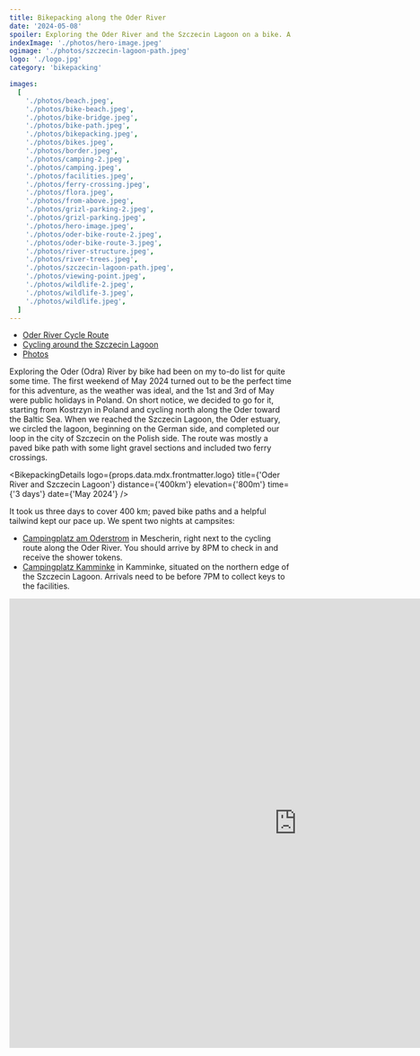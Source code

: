 ```yaml
---
title: Bikepacking along the Oder River
date: '2024-05-08'
spoiler: Exploring the Oder River and the Szczecin Lagoon on a bike. A short, three day long bikepacking trip in May 2024.
indexImage: './photos/hero-image.jpeg'
ogimage: './photos/szczecin-lagoon-path.jpeg'
logo: './logo.jpg'
category: 'bikepacking'

images:
  [
    './photos/beach.jpeg',
    './photos/bike-beach.jpeg',
    './photos/bike-bridge.jpeg',
    './photos/bike-path.jpeg',
    './photos/bikepacking.jpeg',
    './photos/bikes.jpeg',
    './photos/border.jpeg',
    './photos/camping-2.jpeg',
    './photos/camping.jpeg',
    './photos/facilities.jpeg',
    './photos/ferry-crossing.jpeg',
    './photos/flora.jpeg',
    './photos/from-above.jpeg',
    './photos/grizl-parking-2.jpeg',
    './photos/grizl-parking.jpeg',
    './photos/hero-image.jpeg',
    './photos/oder-bike-route-2.jpeg',
    './photos/oder-bike-route-3.jpeg',
    './photos/river-structure.jpeg',
    './photos/river-trees.jpeg',
    './photos/szczecin-lagoon-path.jpeg',
    './photos/viewing-point.jpeg',
    './photos/wildlife-2.jpeg',
    './photos/wildlife-3.jpeg',
    './photos/wildlife.jpeg',
  ]
---
```


- [Oder River Cycle Route](#oder-river-cycle-route)
- [Cycling around the Szczecin Lagoon](#szczecin-lagoon)
- [Photos](#photos)

<MakeItBigContainer>
  <ImageComponent
    image={props.data.mdx.frontmatter.images[20]}
    description="Gravel sections along the Szczecin Lagoon"
  />
</MakeItBigContainer>

Exploring the Oder (Odra) River by bike had been on my to-do list for quite some time. The first weekend of May 2024 turned out to be the perfect time for this adventure, as the weather was ideal, and the 1st and 3rd of May were public holidays in Poland. On short notice, we decided to go for it, starting from Kostrzyn in Poland and cycling north along the Oder toward the Baltic Sea. When we reached the Szczecin Lagoon, the Oder estuary, we circled the lagoon, beginning on the German side, and completed our loop in the city of Szczecin on the Polish side. The route was mostly a paved bike path with some light gravel sections and included two ferry crossings.

<BikepackingDetails
  logo={props.data.mdx.frontmatter.logo}
  title={'Oder River and Szczecin Lagoon'}
  distance={'400km'}
  elevation={'800m'}
  time={'3 days'}
  date={'May 2024'}
/>

It took us three days to cover 400 km; paved bike paths and a helpful tailwind kept our pace up. We spent two nights at campsites:

- [Campingplatz am Oderstrom](http://www.campingplatz-mescherin.de/) in Mescherin, right next to the cycling route along the Oder River. You should arrive by 8PM to check in and receive the shower tokens.
- [Campingplatz Kamminke](https://www.insel-usedom-camping.de/) in Kamminke, situated on the northern edge of the Szczecin Lagoon. Arrivals need to be before 7PM to collect keys to the facilities.

<MakeItBigContainer>
  <LazyIframe height="800px">
    <iframe
      src="https://www.komoot.com/tour/1536199197/embed?share_token=apaJI5CcBm2W5utzB92TpgJwFBJPE1U6vbvK13BWKhWx5H8HTi&profile=1"
      width="1024"
      height="800"
      frameborder="0"
      scrolling="no"
      loading="lazy"
      style={{ margin: 0, marginBottom: '2em' }}
    />
  </LazyIframe>
</MakeItBigContainer>

It was a fantastic start to the bikepacking season and an excellent warm-up for our upcoming trips this year. The route is well-maintained, featuring clear signage and plenty of spots to stop for a break. I believe it's an ideal choice for anyone looking to try bikepacking for the first time.

<MakeItBigContainer>
  <ImageComponent
    image={props.data.mdx.frontmatter.images[4]}
    description="Taking a break by the Szczecin Lagoon"
  />
</MakeItBigContainer>

## Oder River Cycle Route

The Oder river cycle route is part of the [Oder-Neisse Cycle Path](https://www.germany.travel/en/nature-outdoor-activities/oder-neisse-cycle-route.html), which follows the two rivers along the border between Germany and Poland.

From the point of our start - Kostrzyń, near Frankfurt (Oder) - the route follows to the Oderbruch marshland and the Lower Oder Valley National Park. Near Mescherin, the River Oder bends towards Szczecin in Poland, while the cycle path heads in the direction of Ueckermünde and the Baltic Sea.

<MakeItBigContainer>
  <ImageComponent
    image={props.data.mdx.frontmatter.images[16]}
    description="Oder River Cycle Route"
    isRow
  />
  <Container>
    <Column>
      <ImageComponent
        image={props.data.mdx.frontmatter.images[2]}
        description="Europabrücke Neurüdnitz-Siekierki - bridge for cyclists and pedestrians"
      />
    </Column>
    <Column>
      <ImageComponent
        image={props.data.mdx.frontmatter.images[9]}
        description="Facilities along the bike path"
      />
    </Column>
  </Container>
</MakeItBigContainer>

### Lower Oder Valley National Park

The bike path took us through the Lower Oder Valley National Park, a sprawling 10,000-hectare sanctuary of wetlands, meadows, and forests. This protected area is a haven for diverse bird species, including gray herons, storks, and swans, among with many others. The park's rich biodiversity highlights its importance as a key ecological zone, underscoring the conservation efforts by Germany and Poland that aim to preserve this habitat.

<MakeItBigContainer>
  <Container>
    <Column>
      <ImageComponent
        image={props.data.mdx.frontmatter.images[11]}
        description="View from the campsite in Mescherin"
        isRow
      />
    </Column>
    <Column>
      <ImageComponent
        image={props.data.mdx.frontmatter.images[22]}
        description="Grey heron"
        isRow
      />
    </Column>
  </Container>
  <ImageComponent
    image={props.data.mdx.frontmatter.images[19]}
    description="Wetlands in the Lower Oder Valley National Park"
    isRow
  />
  <Container>
    <Column>
      <ImageComponent
        image={props.data.mdx.frontmatter.images[23]}
        description="Swan in the Oder River"
      />
    </Column>
    <Column>
      <ImageComponent
        image={props.data.mdx.frontmatter.images[24]}
        description="Stork in the Oder River wetlands"
      />
    </Column>
  </Container>
</MakeItBigContainer>

## Szczecin Lagoon

Upon reaching Świnoujście on the Polish side, we made another ferry crossing and followed a stretch of [Eurovelo 10](https://en.eurovelo.com/ev10). After arriving in Wolin, we turned south towards Szczecin, following the [Szczecin Lagoon Cycle Route](https://rowery.wzp.pl/en/5-pomorze-zachodnie-szczecin-lagoon-cycle-route). The eastern part of our loop traced the Blue Velo trail, with significant portions running directly along the shores of Lake Dąbie and the Szczecin Lagoon. This offered ample opportunities to immerse ourselves in nature and engage in birdwatching.

The route predominantly consisted of gravel paths with some paved sections and was exceptionally well-maintained, making it a pleasure to ride on a loaded gravel bike.

<MakeItBigContainer>
  <ImageComponent
    image={props.data.mdx.frontmatter.images[14]}
    description="Pod asfaltem rośnie las - Artist unknown"
    isRow
  />
  <Container>
    <Column>
      <ImageComponent
        image={props.data.mdx.frontmatter.images[1]}
        description="Quick stop on the Baltic Sea beach"
        isRow
      />
    </Column>
    <Column>
      <ImageComponent
        image={props.data.mdx.frontmatter.images[18]}
        description="Old structures in the Szczecin Lagoon"
        isRow
      />
    </Column>
  </Container>
  <ImageComponent
    image={props.data.mdx.frontmatter.images[3]}
    description="Gravel sections along the Szczecin Lagoon"
    isRow
  />
</MakeItBigContainer>

## Photos

<MakeItBigContainer>
  <Container>
    <Column>
      <ImageComponent
        image={props.data.mdx.frontmatter.images[0]}
        description="Baltic Sea"
        isRow
      />
    </Column>
    <Column>
      <ImageComponent
        image={props.data.mdx.frontmatter.images[5]}
        description="Our gravel machines: Fuji Jari and 2x Canyon Grizl"
        isRow
      />
    </Column>
  </Container>
  <Container>
    <Column>
      <ImageComponent
        image={props.data.mdx.frontmatter.images[6]}
        description="Path along the border between Poland and Germany"
        isRow
      />
    </Column>
    <Column>
      <ImageComponent
        image={props.data.mdx.frontmatter.images[8]}
        description="Camping in Mescherin"
        isRow
      />
    </Column>
  </Container>
  <Container>
    <Column>
      <ImageComponent
        image={props.data.mdx.frontmatter.images[10]}
        description="Packed ferry crossing"
        isRow
      />
    </Column>
    <Column>
      <ImageComponent
        image={props.data.mdx.frontmatter.images[17]}
        description="Bike path on the german side of the Oder River"
        isRow
      />
    </Column>
  </Container>
  <Container>
    <Column>
      <ImageComponent
        image={props.data.mdx.frontmatter.images[21]}
        description="Viewing point in the Lower Oder Valley National Park"
        isRow
      />
    </Column>
    <Column>
      <ImageComponent
        image={props.data.mdx.frontmatter.images[12]}
        description="From above"
        isRow
      />
    </Column>
  </Container>
  <Container>
    <Column>
      <ImageComponent image={props.data.mdx.frontmatter.images[13]} />
    </Column>
    <Column>
      <ImageComponent
      image={props.data.mdx.frontmatter.images[7]}
    description="Campsite in Kamminke"

      />
    </Column>

  </Container>
</MakeItBigContainer>
